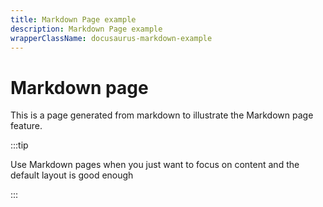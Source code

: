 ```yaml
---
title: Markdown Page example
description: Markdown Page example
wrapperClassName: docusaurus-markdown-example
---
```


# Markdown page

This is a page generated from markdown to illustrate the Markdown page feature.

:::tip

Use Markdown pages when you just want to focus on content and the default layout is good enough

:::

